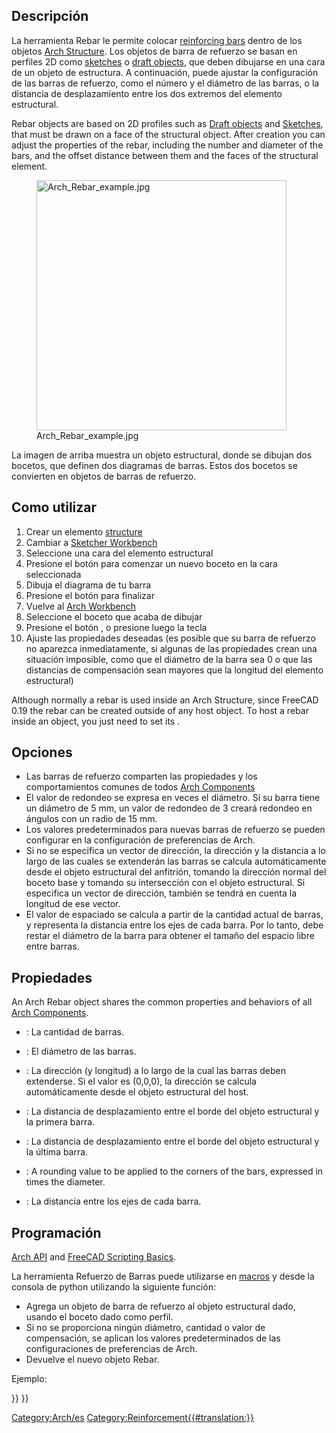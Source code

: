 <languages/>

<div class="mw-translate-fuzzy">
{{GuiCommand/es|Name=Arch Rebar|Name/es=Arch Rebar|Workbenches=[[Arch_Workbench/es|Arch]]|MenuLocation=Arch → Rebar|Shortcut=R B|SeeAlso=[[Arch Structure/es|Arch Structure]]}}
</div>

{{Docnav
|
|[[Reinforcement_StraightRebar|StraightRebar]]
|[[Reinforcement_Workbench|Reinforcement]]
|IconL=
|IconR=Reinforcement_StraightRebar.svg
|IconC=Reinforcement_Workbench.svg
}}

{{VeryImportantMessage|THIS COMMAND IS PART OF THE INTEGRATED [[BIM_Workbench|BIM WORKBENCH]] IN V1.0<br>
This page has been updated for that version.}}

<div class="mw-translate-fuzzy">
{{GuiCommand/es|Name=Arch Rebar|Name/es=Arch Rebar|Workbenches=[[Arch_Workbench/es|Arch]]|MenuLocation=Arch → Rebar|Shortcut=R B|SeeAlso=[[Arch Structure/es|Arch Structure]]}}
</div>

<span id="Description"></span>
==Descripción==

<div class="mw-translate-fuzzy">
La herramienta Rebar le permite colocar [http://en.wikipedia.org/wiki/Rebar reinforcing bars] dentro de los objetos [[Arch Structure/es|Arch Structure]]. Los objetos de barra de refuerzo se basan en perfiles 2D como [[Sketcher_Workbench/es|sketches]] o [[Draft_Workbench/es|draft objects]], que deben dibujarse en una cara de un objeto de estructura. A continuación, puede ajustar la configuración de las barras de refuerzo, como el número y el diámetro de las barras, o la distancia de desplazamiento entre los dos extremos del elemento estructural.
</div>

Rebar objects are based on 2D profiles such as [[Draft_Workbench|Draft objects]] and [[Sketcher_Workbench|Sketches]], that must be drawn on a face of the structural object. After creation you can adjust the properties of the rebar, including the number and diameter of the bars, and the offset distance between them and the faces of the structural element.

[[Image:Arch Rebar example.jpg|400px]]
<div class="mw-translate-fuzzy">
La imagen de arriba muestra un objeto estructural, donde se dibujan dos bocetos, que definen dos diagramas de barras. Estos dos bocetos se convierten en objetos de barras de refuerzo.
</div>

<span id="Usage"></span>
<div class="mw-translate-fuzzy">
==Como utilizar==
</div>

<div class="mw-translate-fuzzy">
# Crear un elemento [[Arch Structure/es|structure]]
# Cambiar a [[Sketcher Workbench/es|Sketcher Workbench]]
# Seleccione una cara del elemento estructural
# Presione el botón {{KEY|[[Image: Sketcher NewSketch.png|16px]] [[Sketcher NewSketch/es|New Sketch]]}} para comenzar un nuevo boceto en la cara seleccionada
# Dibuja el diagrama de tu barra
# Presione el botón {{KEY|[[Image: Sketcher LeaveSketch.png|16px]] [[Sketcher LeaveSketch/es|Leave Sketch]]}} para finalizar
# Vuelve al [[Arch Workbench/es|Arch Workbench]]
# Seleccione el boceto que acaba de dibujar
# Presione el botón {{KEY|[[Image: Arch Rebar.png|16px]] [[Arch Rebar/es|Arch Rebar]]}}, o presione {{KEY|R}} luego la tecla {{KEY|B}}
# Ajuste las propiedades deseadas (es posible que su barra de refuerzo no aparezca inmediatamente, si algunas de las propiedades crean una situación imposible, como que el diámetro de la barra sea 0 o que las distancias de compensación sean mayores que la longitud del elemento estructural)
</div>

Although normally a rebar is used inside an Arch Structure, since FreeCAD 0.19 the rebar can be created outside of any host object. To host a rebar inside an object, you just need to set its {{PropertyData|Host}}.

<span id="Options"></span>
==Opciones==

<div class="mw-translate-fuzzy">
* Las barras de refuerzo comparten las propiedades y los comportamientos comunes de todos [[Arch Component/es|Arch Components]]
* El valor de redondeo se expresa en veces el diámetro. Si su barra tiene un diámetro de 5 mm, un valor de redondeo de 3 creará redondeo en ángulos con un radio de 15 mm.
* Los valores predeterminados para nuevas barras de refuerzo se pueden configurar en la configuración de preferencias de Arch.
* Si no se especifica un vector de dirección, la dirección y la distancia a lo largo de las cuales se extenderán las barras se calcula automáticamente desde el objeto estructural del anfitrión, tomando la dirección normal del boceto base y tomando su intersección con el objeto estructural. Si especifica un vector de dirección, también se tendrá en cuenta la longitud de ese vector.
* El valor de espaciado se calcula a partir de la cantidad actual de barras, y representa la distancia entre los ejes de cada barra. Por lo tanto, debe restar el diámetro de la barra para obtener el tamaño del espacio libre entre barras.
</div>

<span id="Properties"></span>
==Propiedades==

An Arch Rebar object shares the common properties and behaviors of all [[Arch_Component|Arch Components]].

* {{PropertyData/es|Amount}}: La cantidad de barras.
* {{PropertyData/es|Diameter}}: El diámetro de las barras.
* {{PropertyData/es|Direction}}: La dirección (y longitud) a lo largo de la cual las barras deben extenderse. Si el valor es (0,0,0), la dirección se calcula automáticamente desde el objeto estructural del host.
* {{PropertyData/es|Offset Start}}: La distancia de desplazamiento entre el borde del objeto estructural y la primera barra.
* {{PropertyData/es|Offset End}}: La distancia de desplazamiento entre el borde del objeto estructural y la última barra.
* {{PropertyData/es|Rounding}}: A rounding value to be applied to the corners of the bars, expressed in times the diameter.
* {{PropertyData/es|Spacing}}: La distancia entre los ejes de cada barra.

<span id="Scripting"></span>
<div class="mw-translate-fuzzy">
==Programación==
</div>

{{Emphasis|See also:}} [[Arch_API|Arch API]] and [[FreeCAD_Scripting_Basics|FreeCAD Scripting Basics]].

<div class="mw-translate-fuzzy">
La herramienta Refuerzo de Barras puede utilizarse en [[macros/es|macros]] y desde la consola de python utilizando la siguiente función:
</div>

{{Code|code=
Rebar = makeRebar(baseobj=None, sketch=None, diameter=None, amount=1, offset=None, name="Rebar")
}}

<div class="mw-translate-fuzzy">
* Agrega un objeto de barra de refuerzo al objeto estructural dado, usando el boceto dado como perfil.
* Si no se proporciona ningún diámetro, cantidad o valor de compensación, se aplican los valores predeterminados de las configuraciones de preferencias de Arch.
* Devuelve el nuevo objeto Rebar.
</div>

Ejemplo:

{{Code|code=
import FreeCAD, Arch, Part

Structure = Arch.makeStructure(None, length=1000, width=1000, height=3000)
Structure.ViewObject.Transparency = 80
FreeCAD.ActiveDocument.recompute()

p1 = FreeCAD.Vector(-400, 400, 0)
p2 = FreeCAD.Vector(400, 400, 0)
Sketch = FreeCAD.ActiveDocument.addObject('Sketcher::SketchObject', 'Sketch')
Sketch.MapMode = "FlatFace"
Sketch.AttachmentSupport = [(Structure, "Face6")]
Sketch.addGeometry(Part.LineSegment(p1, p2))
FreeCAD.ActiveDocument.recompute()

Rebar = Arch.makeRebar(Structure, Sketch, diameter=80, amount=7, offset=50)
Rebar.OffsetStart = 100
Rebar.OffsetEnd = 100
FreeCAD.ActiveDocument.recompute()
}}


{{Docnav
|
|[[Reinforcement_StraightRebar|StraightRebar]]
|[[Reinforcement_Workbench|Reinforcement]]
|IconL=
|IconR=Reinforcement_StraightRebar.svg
|IconC=Reinforcement_Workbench.svg
}}

<div class="mw-translate-fuzzy">
[[Category:Arch/es]]
</div>

[[Category:Reinforcement{{#translation:}}]]
{{BIM_Tools_navi{{#translation:}}}}
{{Userdocnavi{{#translation:}}}}